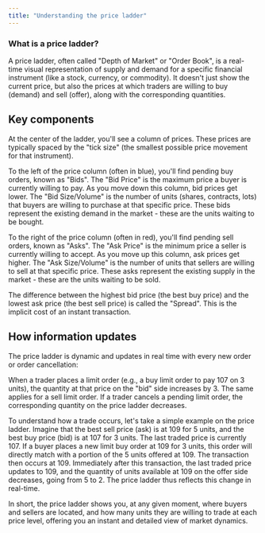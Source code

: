 ```yaml
---
title: "Understanding the price ladder"
---
```


### What is a price ladder?

A price ladder, often called "Depth of Market" or "Order Book", is a real-time visual representation of supply and demand for a specific financial instrument (like a stock, currency, or commodity). It doesn't just show the current price, but also the prices at which traders are willing to buy (demand) and sell (offer), along with the corresponding quantities.

## Key components

At the center of the ladder, you'll see a column of prices. These prices are typically spaced by the "tick size" (the smallest possible price movement for that instrument).

To the left of the price column (often in blue), you'll find pending buy orders, known as "Bids". The "Bid Price" is the maximum price a buyer is currently willing to pay. As you move down this column, bid prices get lower. The "Bid Size/Volume" is the number of units (shares, contracts, lots) that buyers are willing to purchase at that specific price. These bids represent the existing demand in the market - these are the units waiting to be bought.

To the right of the price column (often in red), you'll find pending sell orders, known as "Asks". The "Ask Price" is the minimum price a seller is currently willing to accept. As you move up this column, ask prices get higher. The "Ask Size/Volume" is the number of units that sellers are willing to sell at that specific price. These asks represent the existing supply in the market - these are the units waiting to be sold.

The difference between the highest bid price (the best buy price) and the lowest ask price (the best sell price) is called the "Spread". This is the implicit cost of an instant transaction.

## How information updates

The price ladder is dynamic and updates in real time with every new order or order cancellation:

When a trader places a limit order (e.g., a buy limit order to pay 107 on 3 units), the quantity at that price on the "bid" side increases by 3. The same applies for a sell limit order. If a trader cancels a pending limit order, the corresponding quantity on the price ladder decreases.

To understand how a trade occurs, let's take a simple example on the price ladder. Imagine that the best sell price (ask) is at 109 for 5 units, and the best buy price (bid) is at 107 for 3 units. The last traded price is currently 107. If a buyer places a new limit buy order at 109 for 3 units, this order will directly match with a portion of the 5 units offered at 109. The transaction then occurs at 109. Immediately after this transaction, the last traded price updates to 109, and the quantity of units available at 109 on the offer side decreases, going from 5 to 2. The price ladder thus reflects this change in real-time.

In short, the price ladder shows you, at any given moment, where buyers and sellers are located, and how many units they are willing to trade at each price level, offering you an instant and detailed view of market dynamics.